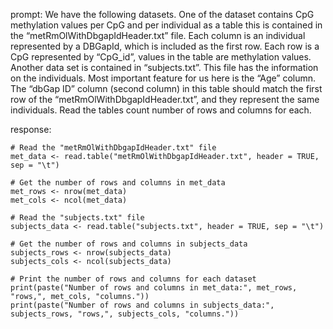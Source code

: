 prompt:
We have the following datasets. One of the dataset contains CpG methylation values per CpG and per individual as a table this is contained in the “metRmOlWithDbgapIdHeader.txt” file. Each column is an individual represented by a DBGapId, which is included as the first row. Each row is a CpG represented by "CpG_id", values in the table are methylation values. Another data set is contained in “subjects.txt”. This file has the information on the individuals. Most important feature for us here is the "Age" column. The "dbGap ID" column (second column) in this table should match the first row of the "metRmOlWithDbgapIdHeader.txt", and they represent the same individuals. 
Read the tables count number of rows and columns for each.

response:
```
# Read the "metRmOlWithDbgapIdHeader.txt" file
met_data <- read.table("metRmOlWithDbgapIdHeader.txt", header = TRUE, sep = "\t")

# Get the number of rows and columns in met_data
met_rows <- nrow(met_data)
met_cols <- ncol(met_data)

# Read the "subjects.txt" file
subjects_data <- read.table("subjects.txt", header = TRUE, sep = "\t")

# Get the number of rows and columns in subjects_data
subjects_rows <- nrow(subjects_data)
subjects_cols <- ncol(subjects_data)

# Print the number of rows and columns for each dataset
print(paste("Number of rows and columns in met_data:", met_rows, "rows,", met_cols, "columns."))
print(paste("Number of rows and columns in subjects_data:", subjects_rows, "rows,", subjects_cols, "columns."))
```

